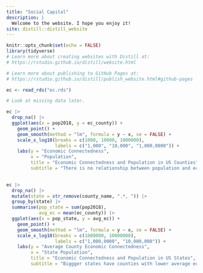 ```yaml
---
title: "Social Capital"
description: |
  Welcome to the website. I hope you enjoy it!
site: distill::distill_website
---
```


```r
knitr::opts_chunk$set(echo = FALSE)
library(tidyverse)
# Learn more about creating websites with Distill at:
# https://rstudio.github.io/distill/website.html

# Learn more about publishing to GitHub Pages at:
# https://rstudio.github.io/distill/publish_website.html#github-pages

```

```r
ec <- read_rds("ec.rds")
```


```r
# Look at missing data later.

ec |> 
  drop_na() |> 
  ggplot(aes(x = pop2018, y = ec_county)) +
    geom_point() +
    geom_smooth(method = "lm", formula = y ~ x, se = FALSE) +
    scale_x_log10(breaks = c(1000, 10000, 1000000),
                  labels = c("1,000", "10,000", "1,000,0000")) +
    labs(y = "Economic Connectedness",
         x = "Population",
         title = "Economic Connectedness and Population in US Counties",
         subtitle = "There is no relationship between population and economic connectedness in US counties.")
  
```



```r
ec |> 
  drop_na() |> 
  mutate(state = str_remove(county_name, ".*, ")) |> 
  group_by(state) |> 
  summarise(pop_state = sum(pop2018),
            avg_ec = mean(ec_county)) |> 
  ggplot(aes(x = pop_state, y = avg_ec)) +
    geom_point() +
    geom_smooth(method = "lm", formula = y ~ x, se = FALSE) +
    scale_x_log10(breaks = c(1000000, 10000000),
                  labels = c("1,000,0000", "10,000,000")) +
    labs(y = "Average County Economic Connectedness",
         x = "State Population",
         title = "Economic Connectedness and Population in US States",
         subtitle = "Biggger states have counties with lower average economic connectedness.")
```